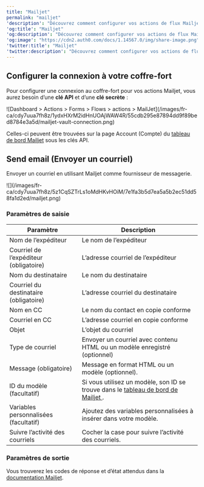 ---
title: "Mailjet"
permalink: "mailjet"
'description': "Découvrez comment configurer vos actions de flux Mailjet pour envoyer des courriels."
'og:title': "Mailjet"
'og:description': "Découvrez comment configurer vos actions de flux Mailjet pour envoyer des courriels."
'og:image': "https://cdn2.auth0.com/docs/1.14567.0/img/share-image.png"
'twitter:title': "Mailjet"
'twitter:description': "Découvrez comment configurer vos actions de flux Mailjet pour envoyer des courriels."
---

## Configurer la connexion à votre coffre-fort

Pour configurer une connexion au coffre-fort pour vos actions Mailjet, vous aurez besoin d’une **clé API** et d’une **clé secrète** :

<Frame>![Dashboard > Actions > Forms > Flows > actions > MailJet](/images/fr-ca/cdy7uua7fh8z/1ydxHXrM2idHnUOAjWAW4R/55cdb295e87894dd9f89bed8784e3a5d/mailjet-vault-connection.png)</Frame>

Celles-ci peuvent être trouvées sur la page Account (Compte) du [tableau de bord Mailjet](https://app.mailjet.com/account/api_keys) sous les clés API.

## Send email (Envoyer un courriel)

Envoyer un courriel en utilisant Mailjet comme fournisseur de messagerie.

<Frame>![](/images/fr-ca/cdy7uua7fh8z/5z1CqSZTrLs1oMdHKvHOiM/7e1fa3b5d7ea5a5b2ec51dd58fa1d2ed/mailjet.png)</Frame>

### Paramètres de saisie

<table class="table">
<thead>
<tr>
<th><b>Paramètre</b></th>
<th><b>Description</b></th>
</tr>
</thead>
<tbody>
<tr>
<td>Nom de l’expéditeur</td>
<td>Le nom de l’expéditeur</td>
</tr>
<tr>
<td>Courriel de l’expéditeur (obligatoire)</td>
<td>L’adresse courriel de l’expéditeur</td>
</tr>
<tr>
<td>Nom du destinataire</td>
<td>Le nom du destinataire</td>
</tr>
<tr>
<td>Courriel du destinataire (obligatoire)</td>
<td>L’adresse courriel du destinataire</td>
</tr>
<tr>
<td>Nom en CC</td>
<td>Le nom du contact en copie conforme</td>
</tr>
<tr>
<td>Courriel en CC</td>
<td>L’adresse courriel en copie conforme</td>
</tr>
<tr>
<td>Objet</td>
<td>L’objet du courriel</td>
</tr>
<tr>
<td>Type de courriel</td>
<td>Envoyer un courriel avec contenu HTML ou un modèle enregistré (optionnel)</td>
</tr>
<tr>
<td>Message (obligatoire)</td>
<td>Message en format HTML ou un modèle (optionnel).</td>
</tr>
<tr>
<td>ID du modèle (facultatif)</td>
<td>Si vous utilisez un modèle, son ID se trouve dans le <a href="https://app.mailjet.com/template"> tableau de bord de Mailjet </a>. </td>
</tr>
<tr>
<td>Variables personnalisées (facultatif)</td>
<td>Ajoutez des variables personnalisées à insérer dans votre modèle. </td>
</tr>
<tr>
<td>Suivre l’activité des courriels</td>
<td>Cocher la case pour suivre l’activité des courriels.</td>
</tr>
</tbody>
</table>

### Paramètres de sortie

Vous trouverez les codes de réponse et d’état attendus dans la [documentation Mailjet](https://dev.mailjet.com/email/reference/send-emails/).